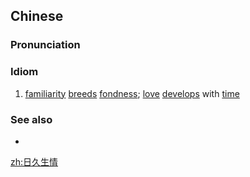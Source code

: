 ==Chinese==
{{zh-forms}}

===Pronunciation===
{{zh-pron
|m=rìjiǔshēngqíng
|c=jat6 gau2 sang1 cing4
|cat=cy
}}

===Idiom===
{{zh-idiom}}

# [[familiarity]] [[breeds]] [[fondness]]; [[love]] [[develops]] with [[time]]

===See also===
* {{zh-l|一見鍾情}}

[[zh:日久生情]]